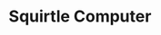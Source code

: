 ---
title: "Squirtle Computer"
meta_title: "Squirtle Computer craft"
description: "Craft de Squirtle Computer"
rank: "b"
draft: false
name: "Squirtle Computer"
recipe_img: "https://wiki.pokexgames.com/images/c/cf/Squirtle_Computer.png"
level: 66
craft_time: 86400
result: 1
value_npc: 1
ingredients:
  - name: "White Computer"
    quantity: 1
    item_img: "https://wiki.pokexgames.com/images/thumb/d/df/White_Computer.png/40px-White_Computer.png"
    value_npc: 1
  - name: "Squirtle Hull"
    quantity: 23
    item_img: "https://wiki.pokexgames.com/images/9/99/Squirtle_Hull.png"
    value_npc: 1
  - name: "Squirtle Toy"
    quantity: 1
    item_img: "https://wiki.pokexgames.com/images/6/6e/Squirtle_Toy.png"
    value_npc: 1
  - name: "Water Pendant"
    quantity: 34
    item_img: "https://wiki.pokexgames.com/images/2/27/WaterPendant.png"
    value_npc: 1
  - name: "Blue Dye"
    quantity: 5
    item_img: "https://wiki.pokexgames.com/images/c/c9/Blue_Dye.png"
    value_npc: 1
---